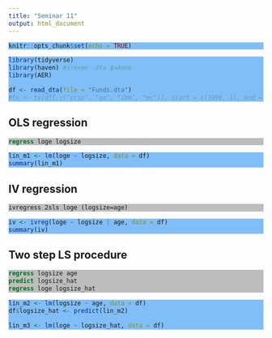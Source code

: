 ```yaml
---
title: "Seminar 11"
output: html_document
---
```

<!-- Цвета для кусков кода -->
<style>
pre.r {
    background-color: #81BEF7 !important;
}
pre.stata {
    background-color: #BDBDBD !important;
}
</style>

```r
knitr::opts_chunk$set(echo = TRUE)
```

```r
library(tidyverse)
library(haven) #чтение .dta файлов
library(AER)

df <- read_dta(file = "Funds.dta")
#ts <- ts(df[,c("crsp", "ge", "ibm", "mc")], start = c(1999, 1), end = #c(2009, 12), frequency = 12)
```

## OLS regression
```stata
regress loge logsize
```

```r
lin_m1 <- lm(loge ~ logsize, data = df)
summary(lin_m1)
```

## IV regression
```stata
ivregress 2sls loge (logsize=age)
```

```r
iv <- ivreg(loge ~ logsize | age, data = df)
summary(iv)
```

## Two step LS procedure
```stata
regress logsize age
predict logsize_hat
regress loge logsize_hat
```

```r
lin_m2 <- lm(logsize ~ age, data = df)
df$logsize_hat <- predict(lin_m2)

lin_m3 <- lm(loge ~ logsize_hat, data = df)
```